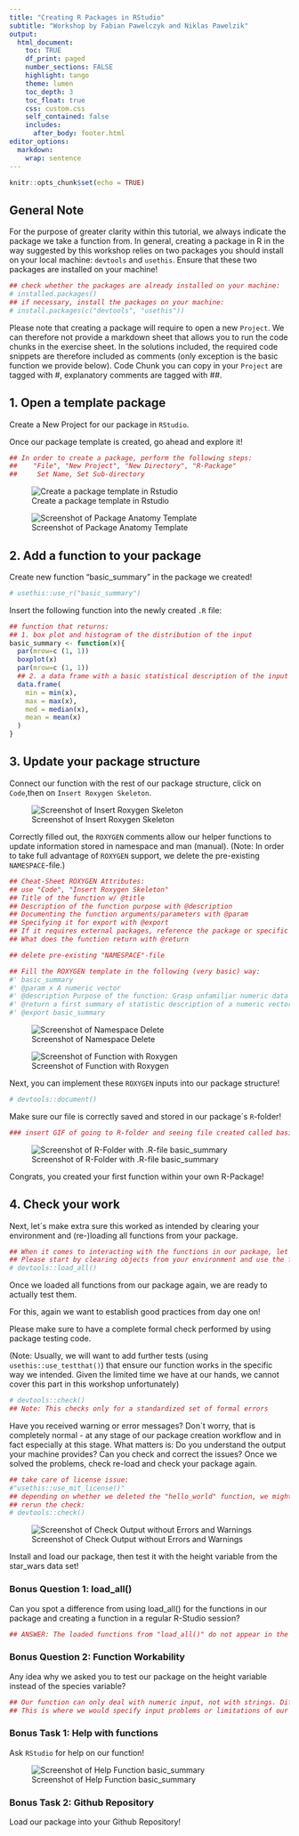 ```yaml
---
title: "Creating R Packages in RStudio"
subtitle: "Workshop by Fabian Pawelczyk and Niklas Pawelzik"
output: 
  html_document:
    toc: TRUE
    df_print: paged
    number_sections: FALSE
    highlight: tango
    theme: lumen
    toc_depth: 3
    toc_float: true
    css: custom.css 
    self_contained: false
    includes:
      after_body: footer.html
editor_options: 
  markdown: 
    wrap: sentence
---
```


```r
knitr::opts_chunk$set(echo = TRUE)
```

## General Note

For the purpose of greater clarity within this tutorial, we always indicate the package we take a function from.
In general, creating a package in R in the way suggested by this workshop relies on two packages you should install on your local machine: `devtools` and `usethis`.
Ensure that these two packages are installed on your machine!

```r
## check whether the packages are already installed on your machine:
# installed.packages()
## if necessary, install the packages on your machine:
# install.packages(c("devtools", "usethis"))
```

Please note that creating a package will require to open a new `Project`.
We can therefore not provide a markdown sheet that allows you to run the code chunks in the exercise sheet.
In the solutions included, the required code snippets are therefore included as comments (only exception is the basic function we provide below).
Code Chunk you can copy in your `Project` are tagged with #, explanatory comments are tagged with ##.

## 1. Open a template package

Create a New Project for our package in `RStudio`.

Once our package template is created, go ahead and explore it!

```r
## In order to create a package, perform the following steps:
##    "File", "New Project", "New Directory", "R-Package"
##     Set Name, Set Sub-directory

```

![Create a package template in Rstudio](https://raw.githubusercontent.com/jthomasmock/pkg-building/master/images/rstudio-create-pkg.gif)

![Screenshot of Package Anatomy Template](creating-packages-exercises_files/Screenshot_Anatomy.png)

## 2. Add a function to your package

Create new function "basic_summary" in the package we created!

```r
# usethis::use_r("basic_summary")
```

Insert the following function into the newly created `.R` file:

```r
## function that returns:
## 1. box plot and histogram of the distribution of the input
basic_summary <- function(x){
  par(mrow=c (1, 1))
  boxplot(x)
  par(mrow=c (1, 1))
  ## 2. a data frame with a basic statistical description of the input
  data.frame(
    min = min(x),
    max = max(x),
    med = median(x),
    mean = mean(x)
  )
}
```

## 3. Update your package structure

Connect our function with the rest of our package structure, click on `Code`,then on `Insert Roxygen Skeleton`.

![Screenshot of Insert Roxygen Skeleton](creating-packages-exercises_files/Screenshot_Insert_Roxygen_Skeleton.png)

Correctly filled out, the `ROXYGEN` comments allow our helper functions to update information stored in namespace and man (manual).
(Note: In order to take full advantage of `ROXYGEN` support, we delete the pre-existing `NAMESPACE`-file.)

```r
## Cheat-Sheet ROXYGEN Attributes:
## use "Code", "Insert Roxygen Skeleton"
## Title of the function w/ @title
## Description of the function purpose with @description
## Documenting the function arguments/parameters with @param
## Specifying it for export with @export
## If it requires external packages, reference the package or specific package functions with @import and @importFrom
## What does the function return with @return
```

```r
## delete pre-existing "NAMESPACE"-file

## Fill the ROXYGEN template in the following (very basic) way:
#' basic_summary
#' @param x A numeric vector
#' @description Purpose of the function: Grasp unfamiliar numeric data sets
#' @return a first summary of statistic description of a numeric vector
#' @export basic_summary
```

![Screenshot of Namespace Delete](creating-packages-exercises_files/Screenshot_Delete_Namespace.png)

![Screenshot of Function with Roxygen](creating-packages-exercises_files/Screenshot_Function_with_Roxygen.png)

Next, you can implement these `ROXYGEN` inputs into our package structure!

```r
# devtools::document()
```

Make sure our file is correctly saved and stored in our package´s `R`-folder!

```r
### insert GIF of going to R-folder and seeing file created called basic_summary.R
```

![Screenshot of R-Folder with .R-file basic_summary](creating-packages-exercises_files/Screenshot_R_Files_hello_file.png)

Congrats, you created your first function within your own R-Package!

## 4. Check your work

Next, let´s make extra sure this worked as intended by clearing your environment and (re-)loading all functions from your package.

```r
## When it comes to interacting with the functions in our package, let´s establish good habits early on.
## Please start by clearing objects from your environment and use the following code load them again:
# devtools::load_all()
```

Once we loaded all functions from our package again, we are ready to actually test them.

For this, again we want to establish good practices from day one on!

Please make sure to have a complete formal check performed by using package testing code.

(Note: Usually, we will want to add further tests (using `usethis::use_testthat()`) that ensure our function works in the specific way we intended.
Given the limited time we have at our hands, we cannot cover this part in this workshop unfortunately)

```r
# devtools::check()
## Note: This checks only for a standardized set of formal errors
```

Have you received warning or error messages?
Don´t worry, that is completely normal - at any stage of our package creation workflow and in fact especially at this stage.
What matters is: Do you understand the output your machine provides?
Can you check and correct the issues?
Once we solved the problems, check re-load and check your package again.

```r
## take care of license issue:
#"usethis::use_mit_license()"
## depending on whether we deleted the "hello_world" function, we might get an error message
## rerun the check:
# devtools::check()
```

![Screenshot of Check Output without Errors and Warnings](creating-packages-exercises_files/Screenshot_Check.png)

Install and load our package, then test it with the height variable from the star_wars data set!

### Bonus Question 1: load_all()

Can you spot a difference from using load_all() for the functions in our package and creating a function in a regular R-Studio session?

```r
## ANSWER: The loaded functions from "load_all()" do not appear in the global environment 
```

### Bonus Question 2: Function Workability

Any idea why we asked you to test our package on the height variable instead of the species variable?

```r
## Our function can only deal with numeric input, not with strings. Different input will probably result in an error.
## This is where we would specify input problems or limitations of our function with test() functions to ease the pain during future use of our packages! 
```

### Bonus Task 1: Help with functions

Ask `RStudio` for help on our function!

![Screenshot of Help Function basic_summary](creating-packages-exercises_files/Screenshot_Help.png)

### Bonus Task 2: Github Repository

Load our package into your Github Repository!
